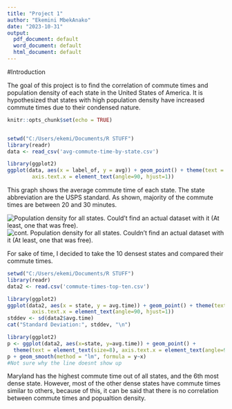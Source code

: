 ---
title: "Project 1"
author: "Ekemini MbekAnako"
date: "2023-10-31"
output:
  pdf_document: default
  word_document: default
  html_document: default
---

#Introduction

The goal of this project is to find the correlation of commute times and population density of each state in the United States of America. It is hypothesized that states with high population density have increased commute times due to their condensed nature.

```{r setup, include=FALSE}
knitr::opts_chunk$set(echo = TRUE)
```

```{r}

```

```{r}
setwd("C:/Users/ekemi/Documents/R STUFF")
library(readr)
data <- read_csv('avg-commute-time-by-state.csv')
```

```{r}

library(ggplot2)
ggplot(data, aes(x = label_of, y = avg)) + geom_point() + theme(text = element_text(size=8),
        axis.text.x = element_text(angle=90, hjust=1))

```

This graph shows the average commute time of each state. The state abbreviation are the USPS standard. As shown, majority of the commute times are between 20 and 30 minutes.

![Population density for all states. Could't find an actual dataset with it (At least, one that was free).](C:/Users/ekemi/Documents/R STUFF/Screenshot 2023-10-30 123243.png)
![cont.](C:/Users/ekemi/Documents/R STUFF/Screenshot 2023-10-30 123324.png)
Population density for all states. Couldn't find an actual dataset with it (At least, one that was free).

For sake of time, I decided to take the 10 densest states and compared their commute times.

```{r}
setwd("C:/Users/ekemi/Documents/R STUFF")
library(readr)
data2 <- read.csv('commute-times-top-ten.csv')
```

```{r}
library(ggplot2)
ggplot(data2, aes(x = state, y = avg.time)) + geom_point() + theme(text = element_text(size=8),
        axis.text.x = element_text(angle=90, hjust=1))
stddev <- sd(data2$avg.time)
cat("Standard Deviation:", stddev, "\n")

```
```{r}
library(ggplot2)
p <- ggplot(data2, aes(x=state, y=avg.time)) + geom_point() +
  theme(text = element_text(size=8), axis.text.x = element_text(angle=90, hjust=1))
p + geom_smooth(method = "lm", formula = y~x)
#Not sure why the line doesnt show up
```
Maryland has the highest commute time out of all states, and the 6th most dense state. 
However, most of the other dense states have commute times similar to others, because of this, it can be said that there is no correlation between commute times and popualtion density. 